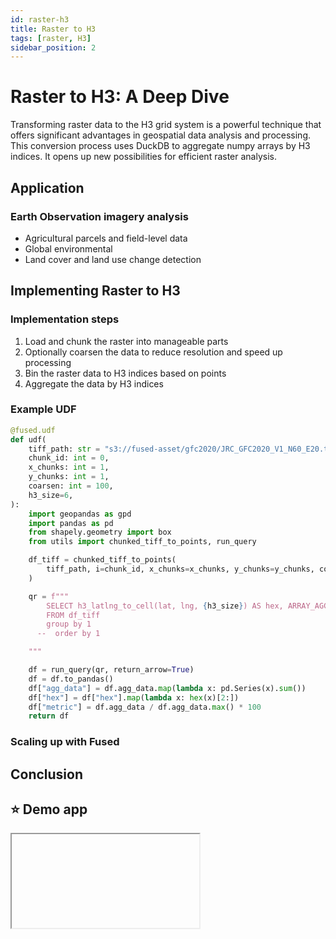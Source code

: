 ```yaml
---
id: raster-h3
title: Raster to H3
tags: [raster, H3]
sidebar_position: 2
---
```


# Raster to H3: A Deep Dive

Transforming raster data to the H3 grid system is a powerful technique that offers significant advantages in geospatial data analysis and processing. This conversion process uses DuckDB to aggregate numpy arrays by H3 indices. It opens up new possibilities for efficient raster analysis.


## Application

### Earth Observation imagery analysis

- Agricultural parcels and field-level data
- Global environmental
- Land cover and land use change detection


## Implementing Raster to H3


### Implementation steps

1. Load and chunk the raster into manageable parts
2. Optionally coarsen the data to reduce resolution and speed up processing
3. Bin the raster data to H3 indices based on points
4. Aggregate the data by H3 indices



### Example UDF

```python
@fused.udf
def udf(
    tiff_path: str = "s3://fused-asset/gfc2020/JRC_GFC2020_V1_N60_E20.tif",
    chunk_id: int = 0,
    x_chunks: int = 1,
    y_chunks: int = 1,
    coarsen: int = 100,
    h3_size=6,
):
    import geopandas as gpd
    import pandas as pd
    from shapely.geometry import box
    from utils import chunked_tiff_to_points, run_query

    df_tiff = chunked_tiff_to_points(
        tiff_path, i=chunk_id, x_chunks=x_chunks, y_chunks=y_chunks, coarsen=coarsen
    )

    qr = f"""
        SELECT h3_latlng_to_cell(lat, lng, {h3_size}) AS hex, ARRAY_AGG(data) as agg_data
        FROM df_tiff
        group by 1
      --  order by 1

    """

    df = run_query(qr, return_arrow=True)
    df = df.to_pandas()
    df["agg_data"] = df.agg_data.map(lambda x: pd.Series(x).sum())
    df["hex"] = df["hex"].map(lambda x: hex(x)[2:])
    df["metric"] = df.agg_data / df.agg_data.max() * 100
    return df

```


### Scaling up with Fused


## Conclusion


## ⭐ Demo app


<Iframe
  id="raster-h3"
  url="https://staging.fused.io/workbench#app/s/aH4sIAAAAAAAAA6VWbWvjOBD%2BK8L9kPhwG7%2FEbRow3LK7ve5x9KApexxxMIolO6KK5JPkttnS%2F34j2c1L2cuHizFYM6NnHs1oNPKrV0pCvanH1o1UBjUbQstHhDVqyGMueq02iuI1Z8YatNnqq1ZTUuCm2WpqKhssCEyDt25ILnKhzYVhhtNh7t1jbahCRqLbJPd8a%2F00m319mKEMveYCwZN7v99%2FLn67%2BRyHcVh8j4rZOCy%2BpiH4qHJvil4HreKDKRroZDoauRWcY62pGdVVaTGjD%2Fi7S8DHDj8I0IBjw0UNDuZpGqA4XbwFx4gv%2Fz%2FxHv6Q%2BHwMzJdHmO8sMkpOiHnPwSF3AtRRcizq%2BETufQcf4o7T4Cj3nYVenRD2Dn%2FIHEHUV8eIIwCOTyDe4T%2FUWIDGx3hTwJ1Au4Ufstr6OsaahMVfUXQC756DQ2bYYXQehUCeizd7vHPhPMH5hjagKaelWcoXaAUzN0YPrKqQm5J7AeqawcUj3eih7%2FfYomy1kevOhaEvpmCiaQ34%2BFOhBqagjWwVks8CPXy7uUHFsOQUQ5dZMY2AzLYbRU2rBKok%2BLIyUbIhgPALS3snBfVdo3pWzNhG9bf16Lw12KwQ03ba%2Fmpg%2BiopNPtB%2FzO02wRZu0UqLGo6HAcT3%2B874h4R6rCUTHcpmDuuxdztzKIDAfd7Lg%2FyItVPQRbzKzCVuFzRgmCDc0FohbjExIlDNz1AfRxZ6k%2B7giEVUGx7%2B4VqxXBAkglsfhKWUXodhTS6JtEkLCcTki7HJUnDeBJRqAg8jifjS7rEMRiukrJaXtLrZEmWUCZQLFXh0tkHsKPuv37H328WqWwIbjG7NW%2Bz8DMw1GGAoBIB8SEjfYW6pJyhL7RigiKMON501xFhugEBSQHaNW6sL2vK7D148YcdD99P021yS19wLYVTw569Z60fNKx8xEtOswfV0l4HN6h8pGRfVTHODzVQ2qoloLvBXL8rawh41fFluQejLaG1WCdFKblUYITTl6JztKZGsfKXKLTXG5zHrbyw9XXWiTsXHFLRu5jHYwcKULjoSZz1mRGzKtZMFA17oVxnMVj97nifoXsKdaVcVXe%2FD0W5wsr0%2BbL5%2BwLKXrQP5LfQZgMZyj0Yw6GBtuMUetTJI40N5fDDQc%2BfrrcB24cJZhjmxROjz%2BAEpmWW4TuIMysNYaeZgSxmXTFIUfeiqAP0Q8p1Ng7QEvoDE3UG0TbMlKss9Pc43NbrbO6%2Biz2DkZIb1mSvuWf7kO2dufeprtET5i2FRorr2pXpW%2B69dTB%2Fm6hceIGn6D8tU3RNhdHedO5t%2F5d6G9XGDl%2BwUngDgw1WHD5dXr1F4DF903I%2BKxWlwptWtlDe%2FgWPhWeExQkAAA%3D%3D"
  code={RASTER_TO_H3_CODE}
  requirements={[
    "/pyarrow/pyarrow-17.0.0-cp312-cp312-pyodide_2024_0_wasm32.whl",
    "pyodide-unix-timezones",
    "geopandas",
    "requests",
    "xarray",
    "yarl",
    "pydeck",
  ]}
/>
